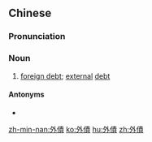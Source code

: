 {{also|外债}}
==Chinese==
{{zh-forms|s=外债}}

===Pronunciation===
{{zh-pron
|m=wàizhài
|c=ngoi6 zaai3
|mn=qz,tw,xm:gōa-chè/zz:gōa-chèe
|cat=n
}}

===Noun===
{{zh-noun}}

# [[foreign debt]]; [[external]] [[debt]]

====Antonyms====
* {{zh-l|內債}}

[[zh-min-nan:外債]]
[[ko:外債]]
[[hu:外債]]
[[zh:外債]]